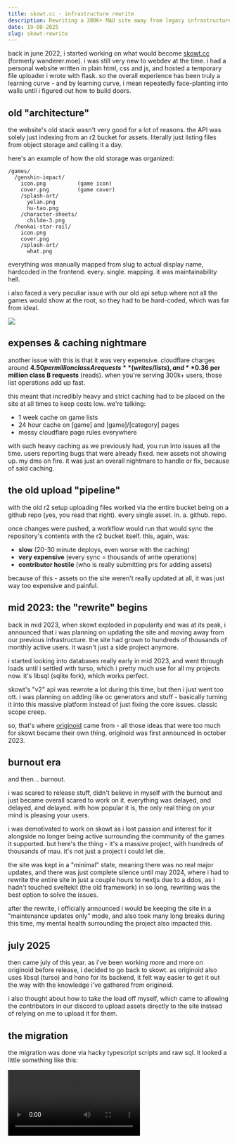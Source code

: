 ```yaml
---
title: skowt.cc - infrastructure rewrite
description: Rewriting a 300K+ MAU site away from legacy infrastructure.
date: 19-08-2025
slug: skowt-rewrite
---
```


back in june 2022, i started working on what would become [skowt.cc](https://skowt.cc) (formerly wanderer.moe). i was still very new to webdev at the time. i had a personal website written in plain html, css and js, and hosted a temporary file uploader i wrote with flask. so the overall experience has been truly a learning curve - and by learning curve, i mean repeatedly face-planting into walls until i figured out how to build doors.

## old "architecture"

the website's old stack wasn't very good for a lot of reasons. the API was solely just indexing from an r2 bucket for assets. literally just listing files from object storage and calling it a day.

here's an example of how the old storage was organized:
```
/games/
  /genshin-impact/
    icon.png          (game icon)
    cover.png         (game cover)
    /splash-art/
      yelan.png
      hu-tao.png
    /character-sheets/
      childe-3.png
  /honkai-star-rail/
    icon.png
    cover.png
    /splash-art/
      what.png
```

everything was manually mapped from slug to actual display name, hardcoded in the frontend. every. single. mapping. it was maintainability hell.

i also faced a very peculiar issue with our old api setup where not all the games would show at the root, so they had to be hard-coded, which was far from ideal. 

<img src="https://cdn.marcel.best/temp/Discord_hETO1garea.png"/>

## expenses & caching nightmare

another issue with this is that it was very expensive. cloudflare charges around **$4.50 per million class A requests** (writes/lists), and **$0.36 per million class B requests** (reads). when you're serving 300k+ users, those list operations add up fast.

this meant that incredibly heavy and strict caching had to be placed on the site at all times to keep costs low. we're talking:
- 1 week cache on game lists
- 24 hour cache on [game] and [game]/[category] pages 
- messy cloudflare page rules everywhere

with such heavy caching as we previously had, you run into issues all the time. users reporting bugs that were already fixed. new assets not showing up. my dms on fire. it was just an overall nightmare to handle or fix, because of said caching.

## the old upload "pipeline" 

with the old r2 setup uploading files worked via the entire bucket being on a github repo (yes, you read that right). every single asset. in. a. github. repo.

once changes were pushed, a workflow would run that would sync the repository's contents with the r2 bucket itself. this, again, was:
- **slow** (20-30 minute deploys, even worse with the caching)
- **very expensive** (every sync = thousands of write operations)
- **contributor hostile** (who is really submitting prs for adding assets)

because of this - assets on the site weren't really updated at all, it was just way too expensive and painful.

## mid 2023: the "rewrite" begins

back in mid 2023, when skowt exploded in popularity and was at its peak, i announced that i was planning on updating the site and moving away from our previous infrastructure. the site had grown to hundreds of thousands of monthly active users. it wasn't just a side project anymore.

i started looking into databases really early in mid 2023, and went through loads until i settled with turso, which i pretty much use for all my projects now. it's libsql (sqlite fork), which works perfect.

skowt's "v2" api was rewrote a lot during this time, but then i just went too ott. i was planning on adding like oc generators and stuff - basically turning it into this massive platform instead of just fixing the core issues. classic scope creep.

so, that's where [originoid](https://originoid.co) came from - all those ideas that were too much for skowt became their own thing. originoid was first announced in october 2023.

## burnout era

and then... burnout. 

i was scared to release stuff, didn't believe in myself with the burnout and just became overall scared to work on it. everything was delayed, and delayed, and delayed. with how popular it is, the only real thing on your mind is pleasing your users.

i was demotivated to work on skowt as i lost passion and interest for it alongside no longer being active surrounding the community of the games it supported. but here's the thing - it's a massive project, with hundreds of thousands of mau. it's not just a project i could let die.

the site was kept in a "minimal" state, meaning there was no real major updates, and there was just complete silence until may 2024, where i had to rewrite the entire site in just a couple hours to nextjs due to a ddos, as i hadn't touched sveltekit (the old framework) in so long, rewriting was the best option to solve the issues.

after the rewrite, i officially announced i would be keeping the site in a "maintenance updates only" mode, and also took many long breaks during this time, my mental health surrounding the project also impacted this.

## july 2025

then came july of this year. as i've been working more and more on originoid before release, i decided to go back to skowt. as originoid also uses libsql (turso) and hono for its backend, it felt way easier to get it out the way with the knowledge i've gathered from originoid.

i also thought about how to take the load off myself, which came to allowing the contributors in our discord to upload assets directly to the site instead of relying on me to upload it for them.

## the migration

the migration was done via hacky typescript scripts and raw sql. it looked a little something like this:

<Video src="https://cdn.marcel.best/temp/IMG_2440.mov" />

(no, that is not my PC making that noise, that is my fan. uk weather is lethal)

### how the migration actually worked

the transformation from indexing via r2 to a proper relational database was... interesting. here's what the scripts had to do:

**phase 1: asset migration**

1. scan through every game folder in r2
2. for each game, create a database entry with proper uuid (using uuidv7 for sortable ids)
3. scan each category folder within games
4. for every asset file found:
   - calculate sha256 hash (for deduplication)
   - extract file metadata (size, creation date)
   - generate new uuid-based filename
   - copy to new flat structure: `/assets/{uuid}.{ext}`
   - insert into database with all relationships

**phase 2: game-category relationships**

since games can have different categories, i needed to build a many-to-many relationship table. this isn't really needed, but i implemented it becuase with the new search, it allows for users to understand if categories exist for certain games, etc, easily. so, the script did the following:
- mapped all existing folder structures to game-category pairs
- created junction table entries
- deduplicated (because the old structure had duplicates everywhere)

**phase 3: auto-tagging**

i retroactively tagged all assets as "official" or "fanmade" based on:
- filename patterns (anything with "fanmade" in the name)
- specific rules (like genshin splash arts ending in "-nobg" are fanmade)

what used to be folders and filenames became this:

```
games table:
- id (uuidv7)
- slug 
- name

categories table:
- id (uuidv7)
- slug
- name

assets table:
- id (uuidv7)
- name
- game_id
- category_id
- hash (for deduplication)
- uploaded_by (user id)
- status (approved/pending, rejected assets are instantly deleted.)
- ...

game_to_category:
- game_id
- category_id

asset_to_tag:
- asset_id
- tag_id
```

## the final stack

i could've 100% went with tRPC or something, however skowt has a lot of developers who rely on the API for their own projects, plus there's barely any existing oss repositories that use the stack i chose here.

and of course, deployed on cloudflare workers/pages.

### backend
- **hono**: for the api
- **full zod openapi spec**: no brainer 
- **scalar**: for our api reference
- **drizzle orm**: for database queries 
- **better auth**: handles discord auth
- **turso**: database

### frontend
- **nextjs**: web framework, it's what i know best, sadly
- **redux**: state sync for selecting multiple assets
- **tailwind**: who isn't using tailwind
- **typed-openapi**: api client generation from the backend openapi schema
- **better auth**: for the separate backend/frontend setup

### new search implementation

the new site has pretty advanced search capabilities. like, you can filter by multiple tags, games, categories, all at the same time.

the search supports:
- **name search**: partial matching with LIKE queries
- **tag filtering**: with AND logic - asset must have ALL specified tags
- **game filtering**: filter by multiple games
- **category filtering**: filter by multiple categories such as character sheets, splash art, etc.
- **only allows for match searching**: games must have appropiate categories, games must have appropiate games.
- **sorting**: view count, download count, upload date, or name
- **pagination**: via offset-based navigation (fetch 21 assets, check for an additional +1 from 20, if so, there's a next page.)
- **combination queries**: e.g. "fanmade" tag + "genshin-impact" game + "character-sheets" category

### authentication

as the site already has a discord community, and that was where all the contributors were, i decided to go with discord authentication for the site using better auth. as much as i'm more of a 'write auth yourself' guy, i decided to cheat here just to make things a little easy for myself.

this was super easy to setup. however there was one issue about better-auth: it automatically picks your discord display name as your name, which i did NOT know about. 

and, in our case, "name" was mapped to to username in better-auth's config.

imagine people with the same display name, users with special characters as their display, or people w/ the same display name. it causes issues. bad ones.

luckily, better auth provides a `mapProfileToUser` function, so it's fixable:

```typescript
socialProviders: {
    discord: {
        overrideUserInfoOnSignIn: true,
        clientId: env.DISCORD_CLIENT_ID,
        clientSecret: env.DISCORD_CLIENT_SECRET,
        mapProfileToUser: async (profile) => {
            return {
                name: profile.username,  // actual discord username
                displayName: profile.global_name || profile.username,
            };
        },
    },
},
```

## impact

- **api response time**: stupidly low, so far, there's been no 500s!
- **search functionality**: nonexistent > full-text search with complex filters
- **complex queries**: users can get exactly what they are looking for easily
- **api documentation**: auto-generated and made pretty with scalar
- **less frequent caching**: new assets, etc are visible almost immediately

## closing thoughts

rewriting infrastructure for a moderately popular site while keeping it running is exhausting. if anything, it's just getting over that initial fear, then it all comes naturally.

and not everything has to be perfect at first! just get what you want out into the world, then you can always improve on it, take in user feedback, etc. it's not the end of the world if something isn't perfect on your first try.

### repos
- **api:** [github.com/skowtcc/api](https://github.com/skowtcc/api)
- **site:** [github.com/skowtcc/site](https://github.com/skowtcc/site)
